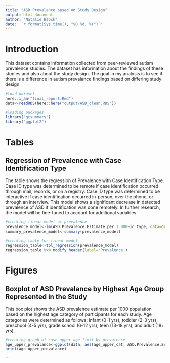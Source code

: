 ```yaml
---
title: "ASD Prevalance based on Study Design"
output: html_document
author: "Natalie Block"
date: '`r format(Sys.time(), "%B %d, %Y")`'
---
```

# Introduction
This dataset contains information collected from peer-reviewed autism prevalence studies. The dataset has information about the findings of these studies and also about the study design. The goal in my analysis is to see if there is a difference in autism prevalance findings based on differing study design.



```r
#load dataset
here::i_am("final_report.Rmd")
data<-readRDS(here::here("output/ASD_clean.RDS"))

#loading packages
library("gtsummary")
library("ggplot2")
```



# Tables
## Regression of Prevalence with Case Identification Type
The table shows the regression of Prevalence with Case Identification Type. Case ID type was determined to be remote if case identification occurred through mail, records, or on a registry. Case ID type was determined to be interactive if case identification occurred in-person, over the phone, or through an interview. This model shows a significant decrease in detected prevalence of ASD if identification was done remotely. In further research, the model will be fine-tuned to account for additional variables.

```r
#creating linear model of prevalence
prevalence_model<-lm(ASD.Prevalence.Estimate.per.1.000~id_type, data=data)
summary_prevalence_model<-summary(prevalence_model)

#creating table for linear model
regression_table<-tbl_regression(prevalence_model)
regression_table %>% modify_header(label='Prevalence')
```

# Figures
## Boxplot of ASD Prevalance by Highest Age Group Represented in the Study
This box plot shows the ASD prevalence estimate per 1000 population based on the highest age category of participants for each study. Age categories were determined as follows: infant (0-1 yrs), toddler (2-3 yrs), preschool (4-5 yrs), grade school (6-12 yrs), teen (13-18 yrs), and adult (18+ yrs).

```r
#creating graph of case upper age limit by prevalence
age_upper_prevalance<-ggplot(data, aes(age_upper_cat, ASD.Prevalence.Estimate.per.1.000, color=age_upper_cat))+geom_boxplot()+labs(title= "ASD Prevalance by Age Limit of Study", y="Prevelance per 1000 Population", x="Highest Age Group in Study")
print(age_upper_prevalance)
```

```